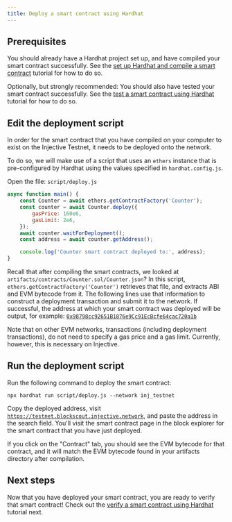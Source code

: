 ```yaml
---
title: Deploy a smart contract using Hardhat
---
```


## Prerequisites

You should already have a Hardhat project set up, and have compiled your smart contract successfully.
See the [set up Hardhat and compile a smart contract](./compile-hardhat.md) tutorial for how to do so.

Optionally, but strongly recommended: You should also have tested your smart contract successfully.
See the [test a smart contract using Hardhat](./test-hardhat.md) tutorial for how to do so.

## Edit the deployment script

In order for the smart contract that you have compiled on your computer to exist on the Injective Testnet, it needs to be deployed onto the network.

To do so, we will make use of a script that uses an `ethers` instance that is pre-configured by Hardhat using the values specified in `hardhat.config.js`.

Open the file:  `script/deploy.js`

```js
async function main() {
    const Counter = await ethers.getContractFactory('Counter');
    const counter = await Counter.deploy({
        gasPrice: 160e6,
        gasLimit: 2e6,
    });
    await counter.waitForDeployment();
    const address = await counter.getAddress();

    console.log('Counter smart contract deployed to:', address);
}
```

Recall that after compiling the smart contracts, we looked at `artifacts/contracts/Counter.sol/Counter.json`? In this script, `ethers.getContractFactory('Counter')` retrieves that file, and extracts ABI and EVM bytecode from it.
The following lines use that information to construct a deployment transaction and submit it to the network.
If successful, the address at which your smart contract was deployed will be output, for example:
[`0x98798cc92651B1876e9Cc91EcBcfe64cac720a1b`](https://testnet.blockscout.injective.network/address/0x98798cc92651B1876e9Cc91EcBcfe64cac720a1b)

Note that on other EVM networks, transactions (including deployment transactions), do not need to specify a gas price and a gas limit. Currently, however, this is necessary on Injective.

## Run the deployment script

Run the following command to deploy the smart contract:

```shell
npx hardhat run script/deploy.js --network inj_testnet
```

Copy the deployed address, visit [`https://testnet.blockscout.injective.network`](https://testnet.blockscout.injective.network/), and paste the address in the search field.
You'll visit the smart contract page in the block explorer for the smart contract that you have just deployed.

If you click on the "Contract" tab, you should see the EVM bytecode for that contract, and it will match the EVM bytecode found in your artifacts directory after compilation.

## Next steps

Now that you have deployed your smart contract, you are ready to verify that smart contract!
Check out the [verify a smart contract using Hardhat](./verify-hardhat.md) tutorial next.
